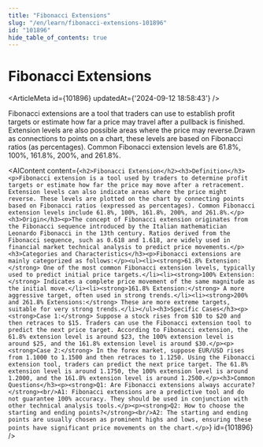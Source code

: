 ```yaml
---
title: "Fibonacci Extensions"
slug: "/en/learn/fibonacci-extensions-101896"
id: "101896"
hide_table_of_contents: true
---
```



# Fibonacci Extensions

<ArticleMeta id={101896} updatedAt={'2024-09-12 18:58:43'} />
<div className='border-solid border-b border-t-0 my-4 border-[var(--ifm-color-gray-300)]' />

Fibonacci extensions are a tool that traders can use to establish profit targets or estimate how far a price may travel after a pullback is finished. Extension levels are also possible areas where the price may reverse.Drawn as connections to points on a chart, these levels are based on Fibonacci ratios (as percentages). Common Fibonacci extension levels are 61.8%, 100%, 161.8%, 200%, and 261.8%.

<AIContent content={`<h2>Fibonacci Extension</h2><h3>Definition</h3><p>Fibonacci extension is a tool used by traders to determine profit targets or estimate how far the price may move after a retracement. Extension levels can also indicate areas where the price might reverse. These levels are plotted on the chart by connecting points based on Fibonacci ratios (expressed as percentages). Common Fibonacci extension levels include 61.8%, 100%, 161.8%, 200%, and 261.8%.</p><h3>Origin</h3><p>The concept of Fibonacci extension originates from the Fibonacci sequence introduced by the Italian mathematician Leonardo Fibonacci in the 13th century. Ratios derived from the Fibonacci sequence, such as 0.618 and 1.618, are widely used in financial market technical analysis to predict price movements.</p><h3>Categories and Characteristics</h3><p>Fibonacci extensions are mainly categorized as follows:</p><ul><li><strong>61.8% Extension:</strong> One of the most common Fibonacci extension levels, typically used to predict initial price targets.</li><li><strong>100% Extension:</strong> Indicates a complete price movement of the same magnitude as the initial move.</li><li><strong>161.8% Extension:</strong> A more aggressive target, often used in strong trends.</li><li><strong>200% and 261.8% Extensions:</strong> These are more extreme targets, suitable for very strong trends.</li></ul><h3>Specific Cases</h3><p><strong>Case 1:</strong> Suppose a stock rises from $10 to $20 and then retraces to $15. Traders can use the Fibonacci extension tool to predict the next price target. According to Fibonacci extension, the 61.8% extension level is around $23, the 100% extension level is around $25, and the 161.8% extension level is around $30.</p><p><strong>Case 2:</strong> In the forex market, suppose EUR/USD rises from 1.1000 to 1.1500 and then retraces to 1.1250. Using the Fibonacci extension tool, traders can predict the next price target. The 61.8% extension level is around 1.1750, the 100% extension level is around 1.2000, and the 161.8% extension level is around 1.2500.</p><h3>Common Questions</h3><p><strong>Q1: Are Fibonacci extensions always accurate?</strong><br/>A1: Fibonacci extensions are a predictive tool and do not guarantee 100% accuracy. They should be used in conjunction with other technical analysis tools.</p><p><strong>Q2: How to choose the starting and ending points?</strong><br/>A2: The starting and ending points are usually chosen as prominent highs and lows, ensuring these points have significant price movements on the chart.</p>`} id={101896} />
